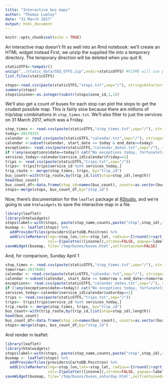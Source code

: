 ```yaml
---
title: "Interactive bus maps"
author: "Thomas Lumley"
date: "31 March 2017"
output: html_document
---
```


```r
knitr::opts_chunk$set(echo = TRUE)
```

An interactive map doesn't fit as well into an Rmd notebook: we'll create an HTML widget instead
First, we unzip the supplied file into a temporary directory. The temporary direction will be deleted when you quit R.
```r
staticGTFS<-tempdir()
unzip("../static_data/SEQ_GTFS.zip",exdir=staticGTFS) #FIXME will use package.file() eventually
list.files(staticGTFS)
```

```r
stops<-read.csv(paste(staticGTFS,"stops.txt",sep="/"), stringsAsFactors = FALSE)
summary(stops)
stops$inzone<-as.integer(substr(stops$zone_id,1,1))
```

We'll also get a count of buses for each stop can plot the stops to get the crudest possible map. This is fairly slow because there are millions of trip/stop combinations in `stop_times.txt`.  We'll also filter to just the services on 31 March 2017, which was a Friday.
```r
stop_times <- read.csv(paste(staticGTFS,"stop_times.txt",sep="/"), stringsAsFactors = FALSE)
today<-20170331
calendar <- read.csv(paste(staticGTFS,"calendar.txt",sep="/"), stringsAsFactors = FALSE)
calendar <-subset(calendar, start_date <= today & end_date>=today)
exceptions<- read.csv(paste(staticGTFS,"calendar_dates.txt",sep="/"), stringsAsFactors = FALSE)
if (!any(exceptions$date==today)) cat("No exceptions today, fortunately\n")
services_today<-calendar$service_id[calendar$friday==1]
trips <- read.csv(paste(staticGTFS,"trips.txt",sep="/"))
trips<- trips[trips$service_id %in% services_today,]
trip_route <- merge(stop_times, trips, by="trip_id")
bus_count<-with(trip_route,by(trip_id,list(stop=stop_id),length))
head(bus_count)
bus_count_df<-data.frame(stop_id=names(bus_count), counts=as.vector(bus_count))
stops<-merge(stops, bus_count_df,by="stop_id")
```

Now, there's documentation for the `leaflet` package at [RStudio](https://rstudio.github.io/leaflet/), and we're going to use `htmlwidgets` to save the interactive map in a file.

```r
library(leaflet)
library(htmlwidgets)
stops$label<-with(stops, paste(stop_name,counts,paste("stop",stop_id),sep="<br>"))
busmap <- leaflet(stops) %>%
  addProviderTiles(providers$CartoDB.Positron) %>%
  addCircleMarkers(lng=~stop_lon,lat=~stop_lat, radius=~I(round(2+sqrt(counts/10))),
                   col=~I(palette()[inzone]),stroke=FALSE, popup=~label)
saveWidget(busmap, file='/tmp/buses/buses.html',selfcontained=FALSE)
```

And, for comparison, Sunday April 1

```r
stop_times <- read.csv(paste(staticGTFS,"stop_times.txt",sep="/"), stringsAsFactors = FALSE)
tomorrow<-20170401
calendar <- read.csv(paste(staticGTFS,"calendar.txt",sep="/"), stringsAsFactors = FALSE)
calendar <-subset(calendar, start_date <= tomorrow & end_date>=tomorrow)
exceptions<- read.csv(paste(staticGTFS,"calendar_dates.txt",sep="/"), stringsAsFactors = FALSE)
if (!any(exceptions$date==today)) cat("No exceptions today, fortunately\n")
services_today<-calendar$service_id[calendar$saturday==1]
trips <- read.csv(paste(staticGTFS,"trips.txt",sep="/"))
trips<- trips[trips$service_id %in% services_today,]
trip_route <- merge(stop_times, trips, by="trip_id")
bus_count<-with(trip_route,by(trip_id,list(stop=stop_id),length))
head(bus_count)
bus_count_df<-data.frame(stop_id=names(bus_count), counts=as.vector(bus_count))
stops<-merge(stops, bus_count_df,by="stop_id")
```

And render in leaflet:

```r
library(leaflet)
library(htmlwidgets)
stops$label<-with(stops, paste(stop_name,counts,paste("stop",stop_id),sep="<br>"))
busmap <- leaflet(stops) %>%
  addProviderTiles(providers$CartoDB.Positron) %>%
  addCircleMarkers(lng=~stop_lon,lat=~stop_lat, radius=~I(round(2+sqrt(counts/10))),
                   col=~I(palette()[inzone]),stroke=FALSE, popup=~label)
saveWidget(busmap, file='/tmp/buses/buses_saturday.html',selfcontained=FALSE)
```
